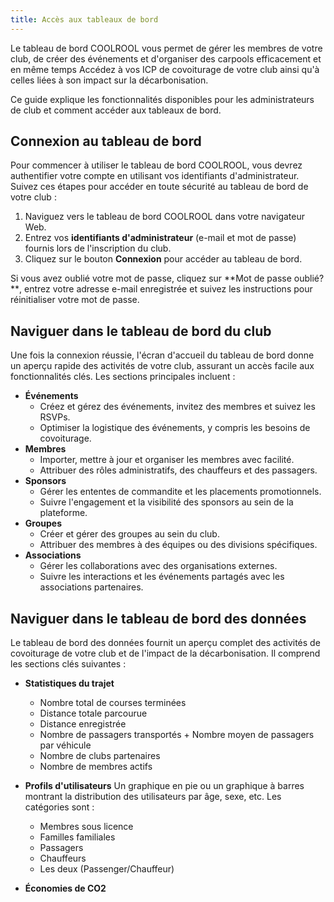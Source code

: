 ```yaml
---
title: Accès aux tableaux de bord
---
```


Le tableau de bord COOLROOL vous permet de gérer les membres de votre club, de créer des événements et d'organiser des carpools efficacement et en même temps Accédez à vos ICP de covoiturage de votre club ainsi qu'à celles liées à son impact sur la décarbonisation. 

Ce guide explique les fonctionnalités disponibles pour les administrateurs de club et comment accéder aux tableaux de bord.

## Connexion au tableau de bord

Pour commencer à utiliser le tableau de bord COOLROOL, vous devrez authentifier votre compte en utilisant vos identifiants d'administrateur. Suivez ces étapes pour accéder en toute sécurité au tableau de bord de votre club :

1. Naviguez vers le tableau de bord COOLROOL dans votre navigateur Web.
2. Entrez vos **identifiants d'administrateur** (e-mail et mot de passe) fournis lors de l'inscription du club.
3. Cliquez sur le bouton **Connexion** pour accéder au tableau de bord.

<Callout type="info">
Si vous avez oublié votre mot de passe, cliquez sur **Mot de passe oublié?**, entrez votre adresse e-mail enregistrée et suivez les instructions pour réinitialiser votre mot de passe.
</Callout>

## Naviguer dans le tableau de bord du club

Une fois la connexion réussie, l'écran d'accueil du tableau de bord donne un aperçu rapide des activités de votre club, assurant un accès facile aux fonctionnalités clés. Les sections principales incluent :

- **Événements**
  - Créez et gérez des événements, invitez des membres et suivez les RSVPs.
  - Optimiser la logistique des événements, y compris les besoins de covoiturage.
- **Membres**
  - Importer, mettre à jour et organiser les membres avec facilité.
  - Attribuer des rôles administratifs, des chauffeurs et des passagers.
- **Sponsors**
  - Gérer les ententes de commandite et les placements promotionnels.
  - Suivre l'engagement et la visibilité des sponsors au sein de la plateforme.
- **Groupes**
  - Créer et gérer des groupes au sein du club.
  - Attribuer des membres à des équipes ou des divisions spécifiques.
- **Associations**
  - Gérer les collaborations avec des organisations externes.
  - Suivre les interactions et les événements partagés avec les associations partenaires.

## Naviguer dans le tableau de bord des données

Le tableau de bord des données fournit un aperçu complet des activités de covoiturage de votre club et de l'impact de la décarbonisation. Il comprend les sections clés suivantes :

- **Statistiques du trajet**
  - Nombre total de courses terminées
  - Distance totale parcourue
  - Distance enregistrée
  - Nombre de passagers transportés + Nombre moyen de passagers par véhicule
  - Nombre de clubs partenaires
  - Nombre de membres actifs

- **Profils d'utilisateurs**
  Un graphique en pie ou un graphique à barres montrant la distribution des utilisateurs par âge, sexe, etc. Les catégories sont :
  - Membres sous licence
  - Familles familiales
  - Passagers
  - Chauffeurs
  - Les deux (Passenger/Chauffeur)

- **Économies de CO2**
